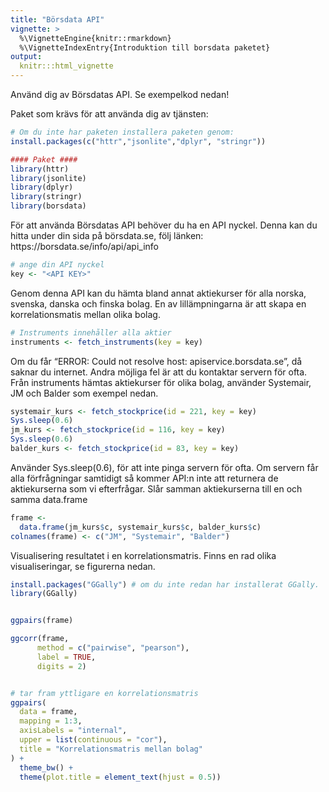 ```yaml
---
title: "Börsdata API"
vignette: >
  %\VignetteEngine{knitr::rmarkdown}
  %\VignetteIndexEntry{Introduktion till borsdata paketet}
output:
  knitr:::html_vignette
---
```


Använd dig av Börsdatas API. Se exempelkod nedan!


Paket som krävs för att använda dig av tjänsten:

```r
# Om du inte har paketen installera paketen genom:
install.packages(c("httr","jsonlite","dplyr", "stringr"))

#### Paket ####
library(httr)
library(jsonlite)
library(dplyr)
library(stringr)
library(borsdata)
```

För att använda Börsdatas API behöver du ha en API nyckel. Denna kan du hitta under din sida på börsdata.se, följ länken: https://borsdata.se/info/api/api_info

```r
# ange din API nyckel
key <- "<API KEY>"
```

Genom denna API kan du hämta bland annat aktiekurser för alla norska, svenska, danska och finska bolag. En av lillämpningarna är att skapa en korrelationsmatis mellan olika bolag.

```r
# Instruments innehåller alla aktier
instruments <- fetch_instruments(key = key)
```

Om du får "ERROR: Could not resolve host: apiservice.borsdata.se", då saknar du internet. Andra möjliga fel är att du kontaktar servern för ofta. Från instruments hämtas aktiekurser för olika bolag, använder Systemair, JM och Balder som exempel nedan.

```r
systemair_kurs <- fetch_stockprice(id = 221, key = key)
Sys.sleep(0.6)
jm_kurs <- fetch_stockprice(id = 116, key = key)
Sys.sleep(0.6)
balder_kurs <- fetch_stockprice(id = 83, key = key)
```

Använder Sys.sleep(0.6), för att inte pinga servern för ofta. Om servern får alla förfrågningar samtidigt så kommer API:n inte att returnera de aktiekurserna som vi efterfrågar. Slår samman aktiekurserna till en och samma data.frame

```r
frame <-
  data.frame(jm_kurs$c, systemair_kurs$c, balder_kurs$c)
colnames(frame) <- c("JM", "Systemair", "Balder")
```

Visualisering resultatet i en korrelationsmatris. Finns en rad olika visualiseringar, se figurerna nedan.

```r
install.packages("GGally") # om du inte redan har installerat GGally.
library(GGally)


ggpairs(frame)

ggcorr(frame,
      method = c("pairwise", "pearson"),
      label = TRUE,
      digits = 2)


# tar fram yttligare en korrelationsmatris
ggpairs(
  data = frame,
  mapping = 1:3,
  axisLabels = "internal",
  upper = list(continuous = "cor"),
  title = "Korrelationsmatris mellan bolag"
) +
  theme_bw() +
  theme(plot.title = element_text(hjust = 0.5))

```

